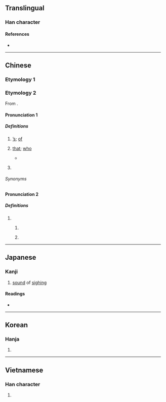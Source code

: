 {{character info}}
==Translingual==

===Han character===
{{Han char|rn=30|rad=口|as=11|sn=14|four=|canj=RAIU,RHPU|ids=⿰口既,⿰口旣}}

====References====
* {{Han ref|kx=0204.430|dkj=04170|dj=0427.200|hdz=10662.090|uh=5605|ud=22021}}

----

==Chinese==

===Etymology 1===
{{zh-see|慨|v}}

===Etymology 2===
{{zh-forms|alt=噶-Mainland China,嘎-Mainland China,既-nonstandard,o既-nonstandard}}
From {{zh-l|個|tr=-|''generic classifier''}}.

{{etystub|zh}}

====Pronunciation 1====
{{zh-pron
|c=ge3
|h=pfs=ke
|cat=part
}}

=====Definitions=====
{{zh-hanzi}} {{tlb|zh|chiefly|Cantonese}}

# {{n-g|[[possessive|Possessive]] particle:}} [['s|’s]]; [[of]]
#: {{zh-x|佢哋 嘅|their, theirs|C}}
# {{n-g|Used to link a noun, an adjective or a phrase to a noun to describe it.}} [[that]]; [[who]]
#: {{zh-x|藍色 嘅 天空|blue sky|C}}
#* {{zh-x|去 旺角 嘅 火車|a train '''that''' goes to Mongkok|C}}
# {{n-g|Used at the end of a declarative sentence for emphasis.}}
#: {{zh-x|呢{nei1} 首 歌 一定 啱 你 聽 嘅。|You've got to like listening to this song.|C}}

======Synonyms======
{{zh-dial|的}}

====Pronunciation 2====
{{zh-pron
|c=ge2
|cat=part
}}

=====Definitions=====
{{zh-hanzi}} {{tlb|zh|Cantonese}}

# {{n-g|Used at the end of a sentence to show}}
## {{n-g|[[agreement|Agreement]] or [[confirmation]].}}
##: {{zh-x|件 衫 又 真係 幾 靚 嘅{ge2}。|The shirt is actually quite pretty.|C}}
## {{n-g|[[doubt|Doubt]] or [[surprise]].}}
##: {{zh-x|點解 會 噉 嘅{ge2}？|Why is it so?|C}}

----

==Japanese==

===Kanji===
{{ja-kanji|grade=|rs=口11}}

# [[sound]] of [[sighing]]

====Readings====
* {{ja-readings
|on=がい, かい
|kun=なげ-く
}}

----

==Korean==

===Hanja===
{{ko-hanja|hangeul=개|mr=kae}}

# {{rfdef|ko|sort=口11}}

----

==Vietnamese==

===Han character===
{{vi-readings|reading=ngấy, gáy, gấy, ngáy, ngậy|rs=口11}}

# {{rfdef|vi}}